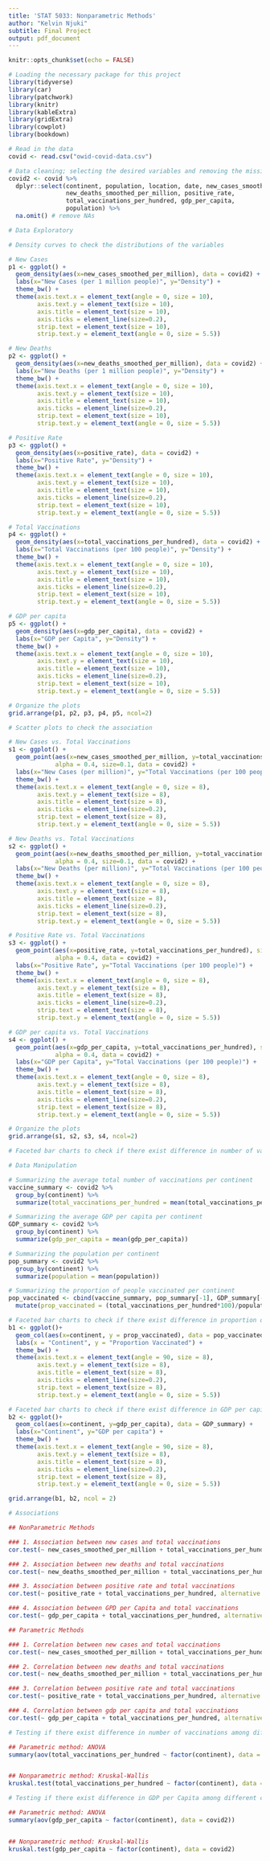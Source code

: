 ---
title: 'STAT 5033: Nonparametric Methods'
author: "Kelvin Njuki"
subtitle: Final Project
output: pdf_document
---

```{r setup, include=FALSE}
knitr::opts_chunk$set(echo = FALSE)

# Loading the necessary package for this project
library(tidyverse)
library(car)
library(patchwork)
library(knitr)
library(kableExtra)
library(gridExtra)
library(cowplot)
library(bookdown)
```


```{r}
# Read in the data
covid <- read.csv("owid-covid-data.csv")

# Data cleaning; selecting the desired variables and removing the missing values
covid2 <- covid %>%
  dplyr::select(continent, population, location, date, new_cases_smoothed_per_million,
                new_deaths_smoothed_per_million, positive_rate,
                total_vaccinations_per_hundred, gdp_per_capita,
                population) %>%
  na.omit() # remove NAs
```


```{r}
# Data Exploratory

# Density curves to check the distributions of the variables

# New Cases
p1 <- ggplot() + 
  geom_density(aes(x=new_cases_smoothed_per_million), data = covid2) +
  labs(x="New Cases (per 1 million people)", y="Density") + 
  theme_bw() + 
  theme(axis.text.x = element_text(angle = 0, size = 10),
        axis.text.y = element_text(size = 10),
        axis.title = element_text(size = 10),
        axis.ticks = element_line(size=0.2),
        strip.text = element_text(size = 10),
        strip.text.y = element_text(angle = 0, size = 5.5))

# New Deaths
p2 <- ggplot() +
  geom_density(aes(x=new_deaths_smoothed_per_million), data = covid2) +
  labs(x="New Deaths (per 1 million people)", y="Density") + 
  theme_bw() + 
  theme(axis.text.x = element_text(angle = 0, size = 10),
        axis.text.y = element_text(size = 10),
        axis.title = element_text(size = 10),
        axis.ticks = element_line(size=0.2),
        strip.text = element_text(size = 10),
        strip.text.y = element_text(angle = 0, size = 5.5))

# Positive Rate
p3 <- ggplot() + 
  geom_density(aes(x=positive_rate), data = covid2) +
  labs(x="Positive Rate", y="Density") + 
  theme_bw() + 
  theme(axis.text.x = element_text(angle = 0, size = 10),
        axis.text.y = element_text(size = 10),
        axis.title = element_text(size = 10),
        axis.ticks = element_line(size=0.2),
        strip.text = element_text(size = 10),
        strip.text.y = element_text(angle = 0, size = 5.5))

# Total Vaccinations
p4 <- ggplot() + 
  geom_density(aes(x=total_vaccinations_per_hundred), data = covid2) +
  labs(x="Total Vaccinations (per 100 people)", y="Density") + 
  theme_bw() + 
  theme(axis.text.x = element_text(angle = 0, size = 10),
        axis.text.y = element_text(size = 10),
        axis.title = element_text(size = 10),
        axis.ticks = element_line(size=0.2),
        strip.text = element_text(size = 10),
        strip.text.y = element_text(angle = 0, size = 5.5))

# GDP per capita
p5 <- ggplot() + 
  geom_density(aes(x=gdp_per_capita), data = covid2) +
  labs(x="GDP per Capita", y="Density") + 
  theme_bw() + 
  theme(axis.text.x = element_text(angle = 0, size = 10),
        axis.text.y = element_text(size = 10),
        axis.title = element_text(size = 10),
        axis.ticks = element_line(size=0.2),
        strip.text = element_text(size = 10),
        strip.text.y = element_text(angle = 0, size = 5.5))

# Organize the plots
grid.arrange(p1, p2, p3, p4, p5, ncol=2)
```


```{r}

# Scatter plots to check the association

# New Cases vs. Total Vaccinations
s1 <- ggplot() + 
  geom_point(aes(x=new_cases_smoothed_per_million, y=total_vaccinations_per_hundred),
             alpha = 0.4, size=0.1, data = covid2) +
  labs(x="New Cases (per million)", y="Total Vaccinations (per 100 people)") + 
  theme_bw() + 
  theme(axis.text.x = element_text(angle = 0, size = 8),
        axis.text.y = element_text(size = 8),
        axis.title = element_text(size = 8),
        axis.ticks = element_line(size=0.2),
        strip.text = element_text(size = 8),
        strip.text.y = element_text(angle = 0, size = 5.5))

# New Deaths vs. Total Vaccinations
s2 <- ggplot() + 
  geom_point(aes(x=new_deaths_smoothed_per_million, y=total_vaccinations_per_hundred), 
             alpha = 0.4, size=0.1, data = covid2) +
  labs(x="New Deaths (per million)", y="Total Vaccinations (per 100 people)") + 
  theme_bw() + 
  theme(axis.text.x = element_text(angle = 0, size = 8),
        axis.text.y = element_text(size = 8),
        axis.title = element_text(size = 8),
        axis.ticks = element_line(size=0.2),
        strip.text = element_text(size = 8),
        strip.text.y = element_text(angle = 0, size = 5.5))

# Positive Rate vs. Total Vaccinations
s3 <- ggplot() + 
  geom_point(aes(x=positive_rate, y=total_vaccinations_per_hundred), size=0.1, 
             alpha = 0.4, data = covid2) +
  labs(x="Positive Rate", y="Total Vaccinations (per 100 people)") + 
  theme_bw() + 
  theme(axis.text.x = element_text(angle = 0, size = 8),
        axis.text.y = element_text(size = 8),
        axis.title = element_text(size = 8),
        axis.ticks = element_line(size=0.2),
        strip.text = element_text(size = 8),
        strip.text.y = element_text(angle = 0, size = 5.5))

# GDP per capita vs. Total Vaccinations
s4 <- ggplot() + 
  geom_point(aes(x=gdp_per_capita, y=total_vaccinations_per_hundred), size=0.1,
             alpha = 0.4, data = covid2) +
  labs(x="GDP per Capita", y="Total Vaccinations (per 100 people)") + 
  theme_bw() + 
  theme(axis.text.x = element_text(angle = 0, size = 8),
        axis.text.y = element_text(size = 8),
        axis.title = element_text(size = 8),
        axis.ticks = element_line(size=0.2),
        strip.text = element_text(size = 8),
        strip.text.y = element_text(angle = 0, size = 5.5))

# Organize the plots
grid.arrange(s1, s2, s3, s4, ncol=2)
```


```{r}
# Faceted bar charts to check if there exist difference in number of vaccinations and GDP per capita among different continents

# Data Manipulation

# Summarizing the average total number of vaccinations per continent
vaccine_summary <- covid2 %>%
  group_by(continent) %>%
  summarize(total_vaccinations_per_hundred = mean(total_vaccinations_per_hundred))

# Summarizing the average GDP per capita per continent
GDP_summary <- covid2 %>%
  group_by(continent) %>%
  summarize(gdp_per_capita = mean(gdp_per_capita))

# Summarizing the population per continent
pop_summary <- covid2 %>%
  group_by(continent) %>%
  summarize(population = mean(population))

# Summarizing the proportion of people vaccinated per continent
pop_vaccinated <- cbind(vaccine_summary, pop_summary[-1], GDP_summary[-1]) %>%
  mutate(prop_vaccinated = (total_vaccinations_per_hundred*100)/population)

# Faceted bar charts to check if there exist difference in proportion of people vaccinated among different continents
b1 <- ggplot()+
  geom_col(aes(x=continent, y = prop_vaccinated), data = pop_vaccinated) +
  labs(x = "Continent", y = "Proportion Vaccinated") + 
  theme_bw() + 
  theme(axis.text.x = element_text(angle = 90, size = 8),
        axis.text.y = element_text(size = 8),
        axis.title = element_text(size = 8),
        axis.ticks = element_line(size=0.2),
        strip.text = element_text(size = 8),
        strip.text.y = element_text(angle = 0, size = 5.5))

# Faceted bar charts to check if there exist difference in GDP per capita among different continents
b2 <- ggplot()+
  geom_col(aes(x=continent, y=gdp_per_capita), data = GDP_summary) +
  labs(x="Continent", y="GDP per capita") + 
  theme_bw() + 
  theme(axis.text.x = element_text(angle = 90, size = 8),
        axis.text.y = element_text(size = 8),
        axis.title = element_text(size = 8),
        axis.ticks = element_line(size=0.2),
        strip.text = element_text(size = 8),
        strip.text.y = element_text(angle = 0, size = 5.5))

grid.arrange(b1, b2, ncol = 2)
```


```{r functions, warning=FALSE}
# Associations

## NonParametric Methods

### 1. Association between new cases and total vaccinations
cor.test(~ new_cases_smoothed_per_million + total_vaccinations_per_hundred, alternative = "less", method="spearman", exact = FALSE, data = covid2)

### 2. Association between new deaths and total vaccinations
cor.test(~ new_deaths_smoothed_per_million + total_vaccinations_per_hundred, alternative = "less", method="spearman", exact = FALSE, data = covid2)

### 3. Association between positive rate and total vaccinations
cor.test(~ positive_rate + total_vaccinations_per_hundred, alternative = "less", method="spearman", exact = FALSE, data = covid2)

### 4. Association between GPD per Capita and total vaccinations
cor.test(~ gdp_per_capita + total_vaccinations_per_hundred, alternative = "two.sided", method="spearman", data = covid2)

```



```{r warning=FALSE}
## Parametric Methods

### 1. Correlation between new cases and total vaccinations
cor.test(~ new_cases_smoothed_per_million + total_vaccinations_per_hundred, alternative = "less", method="pearson", data = covid2)

### 2. Correlation between new deaths and total vaccinations
cor.test(~ new_deaths_smoothed_per_million + total_vaccinations_per_hundred, alternative = "less", method="pearson", data = covid2)

### 3. Correlation between positive rate and total vaccinations
cor.test(~ positive_rate + total_vaccinations_per_hundred, alternative = "less", method="pearson", data = covid2)

### 4. Correlation between gdp per capita and total vaccinations
cor.test(~ gdp_per_capita + total_vaccinations_per_hundred, alternative = "two.sided", method="pearson", data = covid2)
```


```{r echo=FALSE, results='asis'}
# Testing if there exist difference in number of vaccinations among different continents

## Parametric method: ANOVA
summary(aov(total_vaccinations_per_hundred ~ factor(continent), data = covid2))


## Nonparametric method: Kruskal-Wallis
kruskal.test(total_vaccinations_per_hundred ~ factor(continent), data = covid2)

# Testing if there exist difference in GDP per Capita among different continents

## Parametric method: ANOVA
summary(aov(gdp_per_capita ~ factor(continent), data = covid2))


## Nonparametric method: Kruskal-Wallis
kruskal.test(gdp_per_capita ~ factor(continent), data = covid2)
```
